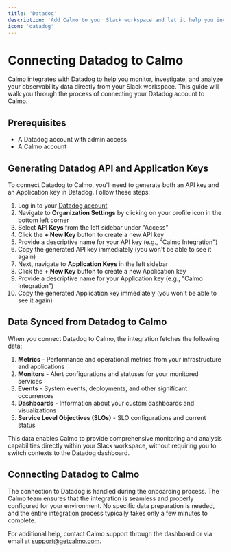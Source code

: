 ```yaml
---
title: 'Datadog'
description: 'Add Calmo to your Slack workspace and let it help you investigate and run root cause analysis'
icon: 'datadog'
---
```


# Connecting Datadog to Calmo

Calmo integrates with Datadog to help you monitor, investigate, and analyze your observability data directly from your Slack workspace. This guide will walk you through the process of connecting your Datadog account to Calmo.

## Prerequisites

- A Datadog account with admin access
- A Calmo account

## Generating Datadog API and Application Keys

To connect Datadog to Calmo, you'll need to generate both an API key and an Application key in Datadog. Follow these steps:

1. Log in to your [Datadog account](https://app.datadoghq.com)
2. Navigate to **Organization Settings** by clicking on your profile icon in the bottom left corner
3. Select **API Keys** from the left sidebar under "Access"
4. Click the **+ New Key** button to create a new API key
5. Provide a descriptive name for your API key (e.g., "Calmo Integration")
6. Copy the generated API key immediately (you won't be able to see it again)
7. Next, navigate to **Application Keys** in the left sidebar
8. Click the **+ New Key** button to create a new Application key
9. Provide a descriptive name for your Application key (e.g., "Calmo Integration")
10. Copy the generated Application key immediately (you won't be able to see it again)

## Data Synced from Datadog to Calmo

When you connect Datadog to Calmo, the integration fetches the following data:

1. **Metrics** - Performance and operational metrics from your infrastructure and applications
2. **Monitors** - Alert configurations and statuses for your monitored services
3. **Events** - System events, deployments, and other significant occurrences
4. **Dashboards** - Information about your custom dashboards and visualizations
5. **Service Level Objectives (SLOs)** - SLO configurations and current status

This data enables Calmo to provide comprehensive monitoring and analysis capabilities directly within your Slack workspace, without requiring you to switch contexts to the Datadog dashboard.

## Connecting Datadog to Calmo
The connection to Datadog is handled during the onboarding process. The Calmo team ensures that the integration is seamless and properly configured for your environment. No specific data preparation is needed, and the entire integration process typically takes only a few minutes to complete.


For additional help, contact Calmo support through the dashboard or via email at support@getcalmo.com.
